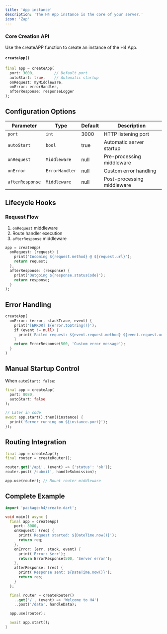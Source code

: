 ```yaml
---
title: 'App instance'
description: 'The H4 App instance is the core of your server.'
icon: 'Zap'
---
```


### Core Creation API

Use the createAPP function to create an instance of the H4 App.

#### `createApp()`

```dart
final app = createApp(
  port: 3000,         // Default port
  autoStart: true,    // Automatic startup
  onRequest: myMiddleware,
  onError: errorHandler,
  afterResponse: responseLogger
);
```

## Configuration Options

| Parameter       | Type           | Default | Description                |
| --------------- | -------------- | ------- | -------------------------- |
| `port`          | `int`          | 3000    | HTTP listening port        |
| `autoStart`     | `bool`         | true    | Automatic server startup   |
| `onRequest`     | `Middleware`   | null    | Pre-processing middleware  |
| `onError`       | `ErrorHandler` | null    | Custom error handling      |
| `afterResponse` | `Middleware`   | null    | Post-processing middleware |

## Lifecycle Hooks

### Request Flow

1. `onRequest` middleware
2. Route handler execution
3. `afterResponse` middleware

```dart
app = createApp(
  onRequest: (request) {
    print('Incoming ${request.method} @ ${request.url}');
    return request;
  },
  afterResponse: (response) {
    print('Outgoing ${response.statusCode}');
    return response;
  }
);
```

## Error Handling

```dart
createApp(
  onError: (error, stackTrace, event) {
    print('[ERROR] ${error.toString()}');
    if (event != null) {
      print('Failed request: ${event.request.method} ${event.request.url}');
    }
    return ErrorResponse(500, 'Custom error message');
  }
)
```

## Manual Startup Control

When `autoStart: false`:

```dart
final app = createApp(
  port: 8080,
  autoStart: false
);

// Later in code
await app.start().then((instance) {
  print('Server running on ${instance.port}');
});
```

## Routing Integration

```dart
final app = createApp();
final router = createRouter();

router.get('/api', (event) => {'status': 'ok'});
router.post('/submit', handleSubmission);

app.use(router); // Mount router middleware
```

## Complete Example

```dart
import 'package:h4/create.dart';

void main() async {
  final app = createApp(
    port: 8080,
    onRequest: (req) {
      print('Request started: ${DateTime.now()}');
      return req;
    },
    onError: (err, stack, event) {
      print('Error: $err');
      return ErrorResponse(500, 'Server error');
    },
    afterResponse: (res) {
      print('Response sent: ${DateTime.now()}');
      return res;
    }
  );

  final router = createRouter()
    ..get('/', (event) => 'Welcome to H4')
    ..post('/data', handleData);

  app.use(router);

  await app.start();
}
```
